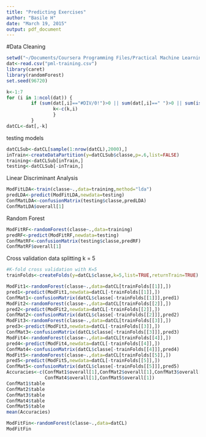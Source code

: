 ```yaml
---
title: "Predicting Exercises"
author: "Basile H"
date: "March 19, 2015"
output: pdf_document
---
```



#Data Cleaning
```r
setwd("~/Documents/Coursera Programming Files/Practical Machine Learning/")
dat<-read.csv("pml-training.csv")
library(caret)
library(randomForest)
set.seed(96720)
```

```r
k<-1:7
for (i in 1:ncol(dat)) {
         if (sum(dat[,i]=="#DIV/0!")>0 || sum(dat[,i]==" ")>0 || sum(is.na(dat[,i]))){
                 k<-c(k,i)
                 }
         }
datCL<-dat[,-k]
```

testing models
```r
datCLSub<-datCL[sample(1:nrow(datCL),2000),]
inTrain<-createDataPartition(y=datCLSub$classe,p=.6,list=FALSE)
training<-datCLSub[inTrain,]
testing<-datCLSub[-inTrain,]
```
Linear Discriminant Analysis
```r
ModFitLDA<-train(classe~.,data=training,method="lda")
predLDA<-predict(ModFitLDA,newdata=testing)
ConfMatLDA<-confusionMatrix(testing$classe,predLDA)
ConfMatLDA$overall[1]
```
Random Forest
```r
ModFitRF<-randomForest(classe~.,data=training)
predRF<-predict(ModFitRF,newdata=testing)
ConfMatRF<-confusionMatrix(testing$classe,predRF)
ConfMatRF$overall[1]
```


Cross validation data splitting k = 5
```r
#K-fold cross validation with K=5
trainFolds<-createFolds(y=datCL$classe,k=5,list=TRUE,returnTrain=TRUE)
```

```r
ModFit1<-randomForest(classe~.,data=datCL[trainFolds[[1]],])
pred1<-predict(ModFit1,newdata=datCL[-trainFolds[[1]],])
ConfMat1<-confusionMatrix(datCL$classe[-trainFolds[[1]]],pred1)
ModFit2<-randomForest(classe~.,data=datCL[trainFolds[[2]],])
pred2<-predict(ModFit2,newdata=datCL[-trainFolds[[2]],])
ConfMat2<-confusionMatrix(datCL$classe[-trainFolds[[2]]],pred2)
ModFit3<-randomForest(classe~.,data=datCL[trainFolds[[3]],])
pred3<-predict(ModFit3,newdata=datCL[-trainFolds[[3]],])
ConfMat3<-confusionMatrix(datCL$classe[-trainFolds[[3]]],pred3)
ModFit4<-randomForest(classe~.,data=datCL[trainFolds[[4]],])
pred4<-predict(ModFit4,newdata=datCL[-trainFolds[[4]],])
ConfMat4<-confusionMatrix(datCL$classe[-trainFolds[[4]]],pred4)
ModFit5<-randomForest(classe~.,data=datCL[trainFolds[[5]],])
pred5<-predict(ModFit5,newdata=datCL[-trainFolds[[5]],])
ConfMat5<-confusionMatrix(datCL$classe[-trainFolds[[5]]],pred5)
Accuracies<-c(ConfMat1$overall[1],ConfMat2$overall[1],ConfMat3$overall[1],
              ConfMat4$overall[1],ConfMat5$overall[1])
ConfMat1$table
ConfMat2$table
ConfMat3$table
ConfMat4$table
ConfMat5$table
mean(Accuracies)
```

```r
ModFitFin<-randomForest(classe~.,data=datCL)
ModFitFin
```